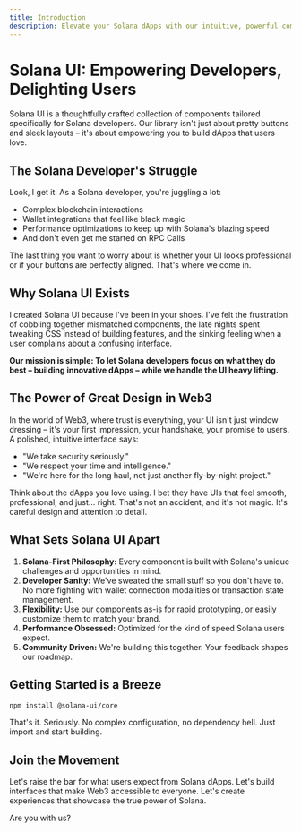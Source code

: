 ```yaml
---
title: Introduction
description: Elevate your Solana dApps with our intuitive, powerful component library designed for seamless integration and exceptional user experiences.
---
```


# Solana UI: Empowering Developers, Delighting Users

Solana UI is a thoughtfully crafted collection of components tailored specifically for Solana developers. Our library isn't just about pretty buttons and sleek layouts – it's about empowering you to build dApps that users love.

## The Solana Developer's Struggle

Look, I get it. As a Solana developer, you're juggling a lot:

- Complex blockchain interactions
- Wallet integrations that feel like black magic
- Performance optimizations to keep up with Solana's blazing speed
- And don't even get me started on RPC Calls

The last thing you want to worry about is whether your UI looks professional or if your buttons are perfectly aligned. That's where we come in.

## Why Solana UI Exists

I created Solana UI because I've been in your shoes. I've felt the frustration of cobbling together mismatched components, the late nights spent tweaking CSS instead of building features, and the sinking feeling when a user complains about a confusing interface.

**Our mission is simple: To let Solana developers focus on what they do best – building innovative dApps – while we handle the UI heavy lifting.**

## The Power of Great Design in Web3

In the world of Web3, where trust is everything, your UI isn't just window dressing – it's your first impression, your handshake, your promise to users. A polished, intuitive interface says:

- "We take security seriously."
- "We respect your time and intelligence."
- "We're here for the long haul, not just another fly-by-night project."

Think about the dApps you love using. I bet they have UIs that feel smooth, professional, and just... right. That's not an accident, and it's not magic. It's careful design and attention to detail.

## What Sets Solana UI Apart

1. **Solana-First Philosophy:** Every component is built with Solana's unique challenges and opportunities in mind.
2. **Developer Sanity:** We've sweated the small stuff so you don't have to. No more fighting with wallet connection modalities or transaction state management.
3. **Flexibility:** Use our components as-is for rapid prototyping, or easily customize them to match your brand.
4. **Performance Obsessed:** Optimized for the kind of speed Solana users expect.
5. **Community Driven:** We're building this together. Your feedback shapes our roadmap.

## Getting Started is a Breeze

```bash
npm install @solana-ui/core
```

That's it. Seriously. No complex configuration, no dependency hell. Just import and start building.

## Join the Movement

Let's raise the bar for what users expect from Solana dApps. Let's build interfaces that make Web3 accessible to everyone. Let's create experiences that showcase the true power of Solana.

Are you with us?
